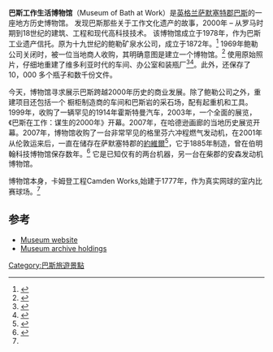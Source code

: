 {{Infobox Museum
 |name         = 巴斯工作生活博物馆
 |image        = Museum of Bath at Work.jpg
 |established  = 1978
 |location     = [[英格兰|英格兰]][[萨默塞特郡|萨默塞特郡]][[巴斯|巴斯]]
 |map_type      = Somerset
 |map_caption   = 在[[萨默塞特郡|萨默塞特郡]]和英国的位置
 |coordinates  = {{coord|51.3889|-2.3629|display=inline,title}}
 |visitors     = 
 |director     = 斯图亚特·伯劳斯
 |website      = [http://www.bath-at-work.org.uk/ Museum web site]
}}
'''巴斯工作生活博物馆'''（Museum of Bath at Work）是[[英格兰|英格兰]][[萨默塞特郡|萨默塞特郡]][[巴斯|巴斯]]的一座地方历史博物馆。 
发现巴斯那些关于工作文化遗产的故事，2000年 – 从罗马时期到18世纪的建筑、工程和现代高科技技术。
该博物馆成立于1978年，作为巴斯工业遗产信托。原为十九世纪的鲍勒矿泉水公司，成立于1872年。<ref>{{Cite book|title=Mr Bowler of Bath|last=Andrews|first=Ken|year=1998|isbn=0 9534201 0 8|location=Bristol|pages=10, 19}}</ref> 1969年鲍勒公司关闭时，被一位当地商人收购，其明确意图是建立一个博物馆。<ref name="#1">{{Cite book|title=Bowler|last=Andrews|pages=10}}</ref> 使用原始照片，仔细地重建了维多利亚时代的车间、办公室和装瓶厂<ref>{{cite web |url=http://www.culture24.org.uk/sw000096 |title=Museum of Bath at Work |access-date=2007-10-28 |work=24-hour museum |archive-date=2021-01-12 |archive-url=https://web.archive.org/web/20210112222514/https://www.culture24.org.uk/sw000096 |dead-url=no }}</ref><ref>{{Cite book|title=Bowler|last=Andrews|pages=10, 63-80}}</ref>。此外，还保存了10，000 多个瓶子和数千份文件。 

今天，博物馆寻求展示巴斯跨越2000年历史的商业发展。除了鲍勒公司之外，重建项目还包括一个 橱柜制造商的车间和巴斯岩的采石场，配有起重机和工具。1999年，收购了一辆罕见的1914年霍斯特曼汽车，2003年，一个全面的展览，《巴斯在工作：谋生的2000年》开幕。2007年，在哈德逊画廊的当地历史展览开幕。2007年，博物馆收购了一台非常罕见的格里芬六冲程燃气发动机，在2001年从伦敦运来后，一直在储存在萨默塞特郡的[[約維爾|約維爾]]<ref name="Griffin return" >{{cite web|title=Only surviving Griffin engine returns home to Bath museum|url=http://www.culture24.org.uk/places+to+go/north+west/manchester/art45987|publisher=Culture24.org.uk|date=15 April 2007|access-date=27 February 2020|archive-date=2012-09-30|archive-url=https://web.archive.org/web/20120930214524/http://www.culture24.org.uk/places+to+go/north+west/manchester/art45987|dead-url=no}}</ref>，它于1885年制造，曾在伯明翰科技博物馆保存数年。<ref>{{Cite journal|date=May 1980|editor-last=Edgington|editor-first=David|title=Stationary Engines at the Birmingham Museum of Science and Industry|url=https://www.internalfire.com/sem/loadpdf.php?file=75|journal=The Stationary Engine|publisher=Internal Fire – Museum of Power|issue=75|pages=5|access-date=2021-01-08|archive-date=2021-01-10|archive-url=https://web.archive.org/web/20210110095836/https://www.internalfire.com/sem/loadpdf.php?file=75|dead-url=no}}</ref> 它是已知仅有的两台机器，另一台在柴郡的安森发动机博物馆。

博物馆本身，卡姆登工程Camden Works,始建于1777年，作为真实网球的室内比赛球场。<ref name="#1"/>

== 参考 ==
{{reflist}}
*[http://www.bath-at-work.org.uk/ Museum website] {{Wayback|url=http://www.bath-at-work.org.uk/ |date=20210117174730 }}
*[http://discovery.nationalarchives.gov.uk/browse/r/h/A13530731 Museum archive holdings] {{Wayback|url=http://discovery.nationalarchives.gov.uk/browse/r/h/A13530731 |date=20210109165324 }}
[[Category:巴斯旅遊景點|Category:巴斯旅遊景點]]